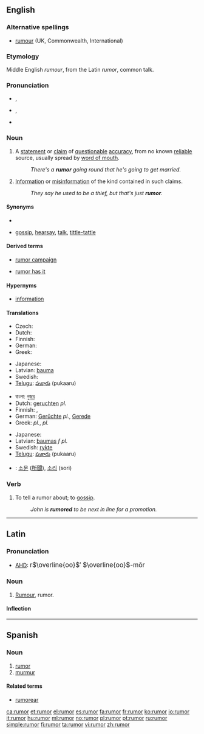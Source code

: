 ==English==

===Alternative spellings===
* [[rumour]] (UK, Commonwealth, International)

===Etymology===
Middle English ''rumour'', from the Latin ''rumor'', common talk.

===Pronunciation===
* {{a|UK}} {{IPA|/ˈɹuː.mə/}}, {{SAMPA|/"r\u:m@/}}
* {{a|US}} {{IPA|/ˈɹuː.mɚ/}}, {{SAMPA|/"r\u:m@`/}}
* {{rhymes|uːmə(r)}}

===Noun===
{{en-noun|rumors|-}}

# {{countable}} A [[statement]] or [[claim]] of [[questionable]] [[accuracy]], from no known [[reliable]] source, usually spread by [[word of mouth]].
#: ''There's a '''rumor''' going round that he's going to get married.''
# {{uncountable}} [[information|Information]] or [[misinformation]] of the kind contained in such claims.
#: ''They say he used to be a thief, but that's just '''rumor'''.''

====Synonyms====
* {{sense|piece of information}}
* {{sense|information}} [[gossip]], [[hearsay]], [[talk]], [[tittle-tattle]]

====Derived terms====
{{rel-top|Terms derived from ''rumor'' (noun)}}
* [[rumor campaign]]
{{rel-mid}}
* [[rumor has it]]
{{rel-bottom}}

====Hypernyms====
* [[information]]

====Translations====
{{trans-top|countable: piece of information}}
* Czech: {{t-|cs|zvěst|f}}
* Dutch: {{t+|nl|gerucht|n}}
* Finnish: {{t+|fi|huhu}}
* German: {{t+|de|Gerücht|n}}
* Greek: {{t+|el|φήμη|f|tr=fími}}
{{trans-mid}}
* Japanese: {{t+|ja|噂|tr=[[うわさ]], uwasa}}
* Latvian: [[bauma]] {{f}}
* Swedish: {{t+|sv|rykte|n}}
* [[Telugu]]: [[పుకారు]] (pukaaru)
{{trans-bottom}}

{{trans-top|uncountable: information}}
* বাংলা: [[গুজব]]
* Dutch: [[geruchten]] ''pl.''
* Finnish: {{t+|fi|huhu}}, {{t+|fi|kuulopuhe}}
* German: [[Gerücht]]e {{n}} ''pl.'', [[Gerede]] {{n}}
* Greek: {{t|el|φήμες|f|tr=fímes}} ''pl.'', {{t|el|διαδόσεις|f|tr=diadóseis}} ''pl.''
{{trans-mid}}
* Japanese: {{t+|ja|噂|tr=[[うわさ]], uwasa}}
* Latvian: [[baumas]] ''f pl.''
* Swedish: [[rykte#Swedish|rykte]] {{n}}
* [[Telugu]]: [[పుకారు]] (pukaaru)
{{trans-bottom}}
{{checktrans-top}}
* {{ttbc|Korean}}: [[소문]] ([[所聞]]), [[소리]] (sori)
{{checktrans-bottom}}

===Verb===
{{en-verb}}

# {{transitive|usually|used in the [[passive voice]]}} To tell a rumor about; to [[gossip]].
#: ''John is '''rumored''' to be next in line for a promotion.''

----

==Latin==

===Pronunciation===
* [[AHD]]: <big> r<math>\overline{oo}</math>′ <math>\overline{oo}</math>-mŏr </big>

===Noun===
{{la-noun|rūmor|rumoris|rūmōris|m|third}}

# [[English|Rumour]], rumor.

====Inflection====
{{la-decl-3rd|rumor|rūmor|rumor|rūmōr}}

----

==Spanish==

===Noun===
{{es-noun-m|pl=rumores}}

# [[#English|rumor]]
# [[murmur]]

====Related terms====
* [[rumorear]]

[[ca:rumor]]
[[et:rumor]]
[[el:rumor]]
[[es:rumor]]
[[fa:rumor]]
[[fr:rumor]]
[[ko:rumor]]
[[io:rumor]]
[[it:rumor]]
[[hu:rumor]]
[[ml:rumor]]
[[no:rumor]]
[[pl:rumor]]
[[pt:rumor]]
[[ru:rumor]]
[[simple:rumor]]
[[fi:rumor]]
[[ta:rumor]]
[[vi:rumor]]
[[zh:rumor]]